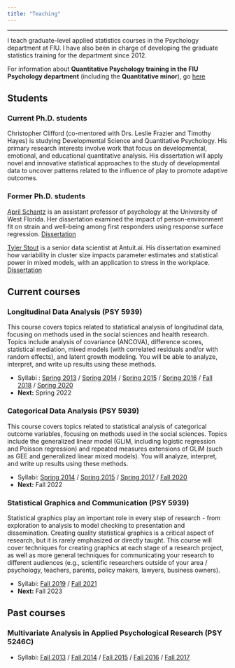 ```yaml
---
title: "Teaching"
---
```


***

I teach graduate-level applied statistics courses in the Psychology department at FIU. I have also been in charge of developing the graduate statistics training for the department since 2012.

For information about **Quantitative Psychology training in the FIU Psychology department** (including the **Quantitative minor**), go [here](https://stefanycoxe.github.io/quant.html)

## Students

### Current Ph.D. students

Christopher Clifford (co-mentored with Drs. Leslie Frazier and Timothy Hayes) is studying Developmental Science and Quantitative Psychology. His primary research interests involve work that focus on developmental, emotional, and educational quantitative analysis. His dissertation will apply novel and innovative statistical approaches to the study of developmental data to uncover patterns related to the influence of play to promote adaptive outcomes.

### Former Ph.D. students

[April Schantz](https://uwf.edu/ukcoh/departments/psychology/faculty/april-schantz.html) is an assistant professor of psychology at the University of West Florida. Her dissertation examined the impact of person-environment fit on strain and well-being among first responders using response surface regression. [Dissertation](https://digitalcommons.fiu.edu/etd/3768/)

[Tyler Stout](https://www.linkedin.com/in/tylerstout1/) is a senior data scientist at Antuit.ai. His dissertation examined how variability in cluster size impacts parameter estimates and statistical power in mixed models, with an application to stress in the workplace. [Dissertation](https://digitalcommons.fiu.edu/etd/2979/)

## Current courses

### **Longitudinal Data Analysis (PSY 5939)**  

This course covers topics related to statistical analysis of longitudinal data, focusing on methods used in the social sciences and health research. Topics include analysis of covariance (ANCOVA), difference scores, statistical mediation, mixed models (with correlated residuals and/or with random effects), and latent growth modeling. You will be able to analyze,
interpret, and write up results using these methods.  

- Syllabi : [Spring 2013](files/Longitudinal syllabus Spring2013.pdf) / 
[Spring 2014](files/Longitudinal syllabus Spring2014.pdf) / 
[Spring 2015](files/Longitudinal syllabus Spring2015.pdf) / 
[Spring 2016](files/Longitudinal syllabus Spring2016.pdf) / 
[Fall 2018](files/Longitudinal syllabus Fall2018.pdf) / 
[Spring 2020](files/Longitudinal syllabus Spring2020.pdf)  
- **Next:** Spring 2022  

### **Categorical Data Analysis (PSY 5939)**  

This course covers topics related to statistical analysis of categorical outcome variables, focusing on methods used in the social sciences. Topics include the generalized linear model (GLiM, including logistic regression and Poisson regression) and repeated measures extensions of GLiM (such as GEE and generalized linear mixed models). You will analyze, interpret, and write up results using these methods.  

- Syllabi: [Spring 2014](files/Categorical syllabus Spring2014.pdf) / 
[Spring 2015](files/Categorical syllabus Spring2015.pdf) / 
[Spring 2017](files/Categorical syllabus Spring2017.pdf) / 
[Fall 2020](files/Categorical syllabus Fall2020.pdf)  
- **Next:** Fall 2022

### **Statistical Graphics and Communication (PSY 5939)**  

Statistical graphics play an important role in every step of research - from exploration to analysis to model checking to presentation and dissemination.
Creating quality statistical graphics is a critical aspect of research, but it is rarely emphasized or directly taught. This course will cover techniques for creating graphics at each stage of a research project, as well as more general techniques for communicating your research to different audiences (e.g., scientific researchers outside of your area / psychology, teachers, parents, policy makers, lawyers, business owners).  

- Syllabi: [Fall 2019](files/Graphics syllabus Fall2019.pdf) / 
[Fall 2021](files/Graphics syllabus Fall2021.pdf)  
- **Next:** Fall 2023 

## Past courses

### **Multivariate Analysis in Applied Psychological Research (PSY 5246C)**  

- Syllabi: [Fall 2013](files/Multivariate syllabus Fall2013.pdf) / 
[Fall 2014](files/Multivariate syllabus Fall2014.pdf) / 
[Fall 2015](files/Multivariate syllabus Fall2015.pdf) / 
[Fall 2016](files/Multivariate syllabus Fall2016.pdf) /
[Fall 2017](files/Multivariate syllabus Fall2017.pdf)

